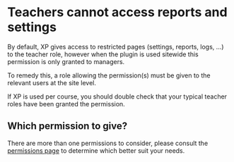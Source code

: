 # Teachers cannot access reports and settings

By default, XP gives access to restricted pages (settings, reports, logs, ...) to the teacher role, however when the plugin is used sitewide this permission is only granted to managers.

To remedy this, a role allowing the permission(s) must be given to the relevant users at the site level.

If XP is used per course, you should double check that your typical teacher roles have been granted the permission.

## Which permission to give?

There are more than one permissions to consider, please consult the [permissions page](/getting-started/permissions.mdx) to determine which better suit your needs.

